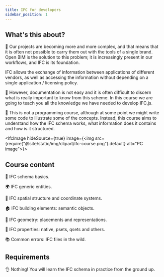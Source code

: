 ```yaml
---
title: IFC for developers
sidebar_position: 1
---
```



## What's this about?

🐞 Our projects are becoming more and more complex, and that means that it is often not possible to carry them out with the tools of a single brand. Open BIM is the solution to this problem; it is increasingly present in our workflows, and IFC is its foundation.

<IfcCard>IFC allows the exchange of information between applications of different vendors, as well as accessing the information without depending on a single application / licensing policy.</IfcCard>

🌈 However, documentation is not easy and it is often difficult to discern what is really important to know from this scheme. In this course we are going to teach you all the knowledge we have needed to develop IFC.js.

🌟 This is not a programming course, although at some point we might write some code to illustrate some of the concepts. Instead, this course aims to understand how the IFC schema works, what information does it contains and how is it structured.

<IfcImage hideSource={true} image={<img src={require("@site/static/img/clipart/ifc-course.png").default} alt="PC image"></img>}></IfcImage>

## Course content

<IfcCard>🌱 IFC schema basics.</IfcCard>

<IfcCard>🌍 IFC generic entities.</IfcCard>

<IfcCard>🌳 IFC spatial structure and coordinate systems.</IfcCard>

<IfcCard>🏠 IFC building elements: semantic objects.</IfcCard>

<IfcCard>🧵 IFC geometry: placements and representations.</IfcCard>

<IfcCard>📃 IFC properties: native, psets, qsets and others.</IfcCard>

<IfcCard>📚 Common errors: IFC files in the wild.</IfcCard>

## Requirements

👌 Nothing! You will learn the IFC schema in practice from the ground up.
